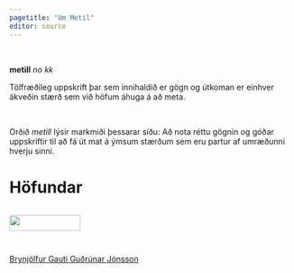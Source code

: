 ```yaml
---
pagetitle: "Um Metil"
editor: source
---
```


<br>



::: {#hero-banner .column-screen-inset}

**metill** *no kk*

Tölfræðileg uppskrift þar sem innihaldið er gögn og útkoman er einhver ákveðin stærð sem við höfum áhuga á að meta. 

:::

<br>

Orðið *metill* lýsir markmiði þessarar síðu: Að nota réttu gögnin og góðar uppskriftir til að fá út mat á ýmsum stærðum sem eru partur af umræðunni hverju sinni.

# Höfundar

::: columns

::: {.column width="40%"}

::: {#people-banner}




[![](images/binni_graphic.png){class="rounded-circle" width="50%"}](https://www.bggj.is){target="_blank"}



[Brynjólfur Gauti Guðrúnar Jónsson](https://www.bggj.is){target=_blank"}

PhD nemandi í tölfræði við HÍ

:::

:::

:::